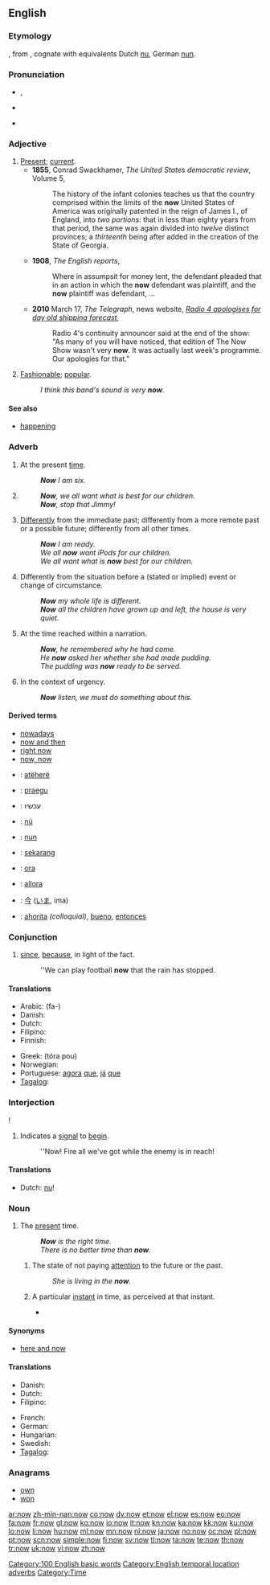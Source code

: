 {{wikipedia}}
{{also|NOW|nów}}
==English==

{{rank|only|like|little|77|now|then|A|should}}

===Etymology===
{{etyl|ang|en}} {{term|nū|lang=ang}}, from {{proto|Indo-European|nu-}}, cognate with equivalents Dutch [[nu]], German [[nun]].

===Pronunciation===
* {{IPA|/naʊ/}}, {{SAMPA|/naU/}}
* {{audio|en-us-now.ogg|Audio (US)}}
* {{audio|En-uk-now.ogg|Audio (UK)}}
*: {{rhymes|aʊ}}

===Adjective===
{{en-adj|-}}

# [[present|Present]]; [[current]].
#* '''1855''', Conrad Swackhamer, ''The United States democratic review'', Volume 5‎,
#*: The history of the infant colonies teaches us that the country comprised within the limits of the '''now''' United States of America was originally patented in the reign of James I., of England, into ''two portions:'' that in less than eighty years from that period, the same was again divided into ''twelve'' distinct provinces; a ''thirteenth'' being after added in the creation of the State of Georgia.
#* '''1908''', ''The English reports'',
#*: Where in assumpsit for money lent, the defendant pleaded that in an action in which the '''now''' defendant was plaintiff, and the '''now''' plaintiff was defendant, ...
#* '''2010''' March 17, ''The Telegraph'', news website, ''[http://www.telegraph.co.uk/culture/tvandradio/bbc/7457761/Radio-4-apologises-for-day-old-shipping-forecast.html Radio 4 apologises for day old shipping forecast]'',
#*: Radio 4's continuity announcer said at the end of the show: "As many of you will have noticed, that edition of The Now Show wasn't very '''now'''. It was actually last week's programme. Our apologies for that."
# {{informal}} [[fashionable|Fashionable]]; [[popular]].
#: ''I think this band's sound is very '''now'''.''

====See also====
* [[happening]]

===Adverb===
{{en-adv|-}}

# At the present [[time]].
#: '''''Now''' I am six.''
# {{context|sentence}} {{non-gloss definition|Used to introduce a point, a remonstration or a rebuke.}}
#: '''''Now''', we all want what is best for our children.''
#: '''''Now''', stop that Jimmy!''
# [[differently|Differently]] from the immediate past; differently from a more remote past or a possible future; differently from all other times.
#: '''''Now''' I am ready.''
#: ''We all '''now''' want iPods for our children.''
#: ''We all want what is '''now''' best for our children.''
# Differently from the situation before a (stated or implied) event or change of circumstance.
#: '''''Now''' my whole life is different.''
#: '''''Now''' all the children have grown up and left, the house is very quiet.''
# At the time reached within a narration.
#: '''''Now''', he remembered why he had come.''
#: ''He '''now''' asked her whether she had made pudding.''
#: ''The pudding was '''now''' ready to be served.''
# In the context of urgency.
#: '''''Now''' listen, we must do something about this.''

====Derived terms====
* [[nowadays]]
* [[now and then]]
* [[right now]]
* [[now, now]]

{{checktrans}}
* {{ttbc|Albanian}}: [[atëherë]] <!-- 3,4 -->
* {{ttbc|Estonian}}: [[praegu]]
* {{ttbc|Hebrew}}: <!-- 3,4 -->  עכשיו
* {{ttbc|Icelandic}}: [[nú]] <!-- 3,4 -->
* {{ttbc|Ido}}: [[nun]]
* {{ttbc|Indonesian}}: [[sekarang]]
* {{ttbc|Interlingua}}: [[ora]]
* {{ttbc|Italian}}: [[allora]] <!-- 3,4 -->
* {{ttbc|Japanese}}: [[今]] ([[いま]], ima)
* {{ttbc|Spanish}}: [[ahorita]] ''(colloquial)'', [[bueno]], <!-- & 3,4 --> [[entonces]]

===Conjunction===
{{en-conj}}

# [[since]], [[because]], in light of the fact.
#: ''We can play football '''now''' that the rain has stopped.

====Translations====
{{trans-top|since, because}}
* Arabic: {{Arab|[[ف#Prefix|فـ-]]}} (fa-)
* Danish: {{t+|da|nu}}
* Dutch: {{t+|nl|nu}}
* Filipino: {{tø|fil|ngayon}}
* Finnish: {{t+|fi|nyt}}
{{trans-mid}}
* Greek: {{t|el|τώρα που}} (tóra pou)
* Norwegian: {{t|no|nå som}}
* Portuguese: [[agora]] [[que]], [[já]] [[que]]
* [[Tagalog]]: {{t|tl|ngayon|xs=Tagalog}}
{{trans-bottom}}

===Interjection===
{{en-intj}}!

# Indicates a [[signal]] to [[begin]].
#: ''Now! Fire all we've got while the enemy is in reach!

====Translations====
* Dutch: [[nu]]!

===Noun===
{{en-noun|-|s}}

# {{uncountable}} The [[present]] time.
#: '''''Now''' is the right time.''
#: ''There is no better time than '''now'''.''
## {{often|with "the"}} The state of not paying [[attention]] to the future or the past.
##: ''She is living in the '''now'''.''
## {{countable|chiefly|in|_|phenomenology}} A particular [[instant]] in time, as perceived at that instant.
##* {{quote-book|##*|1982|Albert Hofstadter|The Basic Problems of Phenomenology|by=Martin Heidegger|pageurl=http://books.google.com/books?id=VmatHCLJ4Q4C&pg=PA249|page=249
|passage=Time is not thrust together and summed up out of '''nows''', but the reverse: with reference to the now we can articulate the stretching out of time always only in specific ways.}}

====Synonyms====
* {{sense|not paying attention to the future or past}} [[here and now]]

====Translations====
{{trans-top|the present time}}
* Danish: {{t+|da|nu|n}}
* Dutch: {{t+|nl|heden|n}}
* Filipino: {{tø|fil|ngayon}}
{{trans-mid}}
* French: {{t|fr|Maintenant}}
* German: {{t-|de|Jetzt|n}}
* Hungarian: {{t+|hu|most}}
* Swedish: {{t+|sv|nu|n}}
* [[Tagalog]]: {{t|tl|ngayon|xs=Tagalog}}
{{trans-bottom}}

===Anagrams===
* [[own]]
* [[won]]

[[Category:100 English basic words]]
[[Category:English temporal location adverbs]]
[[Category:Time]]

[[ar:now]]
[[zh-min-nan:now]]
[[co:now]]
[[dv:now]]
[[et:now]]
[[el:now]]
[[es:now]]
[[eo:now]]
[[fa:now]]
[[fr:now]]
[[gl:now]]
[[ko:now]]
[[io:now]]
[[it:now]]
[[kn:now]]
[[ka:now]]
[[kk:now]]
[[ku:now]]
[[lo:now]]
[[li:now]]
[[hu:now]]
[[ml:now]]
[[mn:now]]
[[nl:now]]
[[ja:now]]
[[no:now]]
[[oc:now]]
[[pl:now]]
[[pt:now]]
[[scn:now]]
[[simple:now]]
[[fi:now]]
[[sv:now]]
[[tl:now]]
[[ta:now]]
[[te:now]]
[[th:now]]
[[tr:now]]
[[uk:now]]
[[vi:now]]
[[zh:now]]